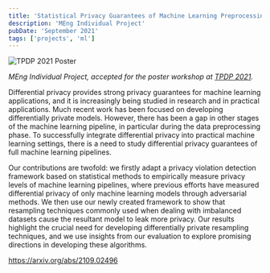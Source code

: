 ```yaml
---
title: 'Statistical Privacy Guarantees of Machine Learning Preprocessing Techniques'
description: 'MEng Individual Project'
pubDate: 'September 2021'
tags: ['projects', 'ml']
---
```


<Image src={tpdp} alt="TPDP 2021 Poster"/>

_MEng Individual Project, accepted for the poster workshop at [TPDP 2021](https://tpdp.journalprivacyconfidentiality.org/2021/)._ 


Differential privacy provides strong privacy guarantees for machine learning applications, and it is increasingly being studied in research and in practical applications. Much recent work has been focused on developing differentially private models. However, there has been a gap in other stages of the machine learning pipeline, in particular during the data preprocessing phase. To successfully integrate differential privacy into practical machine learning settings, there is a need to study differential privacy guarantees of full machine learning pipelines.

Our contributions are twofold: we firstly adapt a privacy violation detection framework based on statistical methods to empirically measure privacy levels of machine learning pipelines, where previous efforts have measured differential privacy of only machine learning models through adversarial methods. We then use our newly created framework to show that resampling techniques commonly used when dealing with imbalanced datasets cause the resultant model to leak more privacy. Our results highlight the crucial need for developing differentially private resampling techniques, and we use insights from our evaluation to explore promising directions in developing these algorithms.

https://arxiv.org/abs/2109.02496
